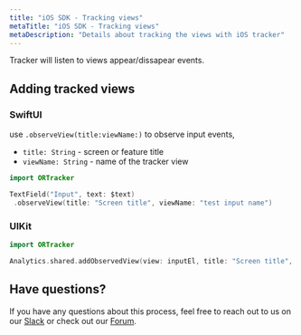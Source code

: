 ```yaml
---
title: "iOS SDK - Tracking views"
metaTitle: "iOS SDK - Tracking views"
metaDescription: "Details about tracking the views with iOS tracker"
---
```


Tracker will listen to views appear/dissapear events.

## Adding tracked views

### SwiftUI

use `.observeView(title:viewName:)` to observe input events,

- `title: String` - screen or feature title
- `viewName: String` - name of the tracker view

```swift
import ORTracker

TextField("Input", text: $text)
 .observeView(title: "Screen title", viewName: "test input name")
```

### UIKit
```swift
import ORTracker

Analytics.shared.addObservedView(view: inputEl, title: "Screen title", viewName: "test input name")
```

## Have questions?
If you have any questions about this process, feel free to reach out to us on our [Slack](https://slack.openreplay.com) or check out our [Forum](https://forum.openreplay.com).